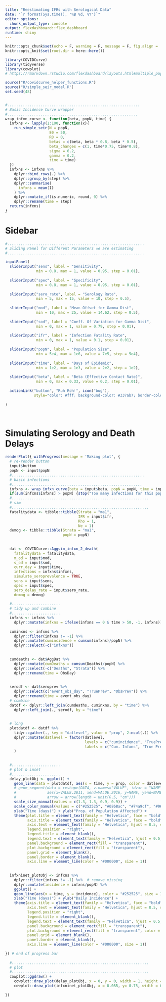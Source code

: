 ```yaml
---
title: "Reestimating IFRs with Serological Data"
date: "`r format(Sys.time(), '%B %d, %Y')`"
editor_options: 
  chunk_output_type: console
output: flexdashboard::flex_dashboard
runtime: shiny
---
```



```r
knitr::opts_chunk$set(echo = F, warning = F, message = F, fig.align = 'center', results = 'hide', fig.keep = 'all')
knitr::opts_knit$set(root.dir = here::here())
```
```r
library(COVIDCurve)
library(tidyverse)
library(cowplot)
# https://rmarkdown.rstudio.com/flexdashboard/layouts.html#multiple_pages
```



```r
source("R/covidcurve_helper_functions.R")
source("R/simple_seir_model.R")
set.seed(48)


#............................................................
# Basic Incidence Curve wrapper
#...........................................................
wrap_infxn_curve <- function(beta, popN, time) {
  infxns <- lapply(1:100, function(x){
    run_simple_seir(N = popN,
                    E0 = 50,
                    R0 = 0,
                    betas = c(beta, beta * 0.8, beta * 0.5),
                    beta_changes = c(1, time*0.75, time*0.8),
                    sigma = 0.2,
                    gamma = 0.2,
                    time = time)
  })
  infxns <- infxns %>%
    dplyr::bind_rows(.) %>%
    dplyr::group_by(step) %>%
    dplyr::summarise(
      infxns = mean(I)
    ) %>%
    dplyr::mutate_if(is.numeric, round, 0) %>%
    dplyr::rename(time = step)
  return(infxns)
} 


```


Sidebar {.sidebar}
=====================================

```r
#..............................................................
# Sliding Panel for Different Parameters we are estimating
#..............................................................

inputPanel(
  sliderInput("sens", label = "Sensitivity",
              min = 0.8, max = 1, value = 0.95, step = 0.01),
  
  sliderInput("spec", label = "Specificity",
              min = 0.8, max = 1, value = 0.95, step = 0.01),
  
  sliderInput("sero_rate", label = "Serology Rate",
              min = 5, max = 15, value = 10, step = 0.5),
  
  sliderInput("mod", label = "Mean Offset for Gamma Dist",
              min = 10, max = 25, value = 14.62, step = 0.5),
  
  sliderInput("sod", label = "Coeff. Of Variation for Gamma Dist",
              min = 0, max = 1, value = 0.79, step = 0.01),
  
  sliderInput("ifr", label = "Infection Fatality Rate",
              min = 0, max = 1, value = 0.1, step = 0.01),
  
  sliderInput("popN", label = "Population Size",
              min = 5e4, max = 1e6, value = 7e5, step = 5e4),
  
  sliderInput("time", label = "Days of Epidemic",
              min = 1e2, max = 1e3, value = 2e2, step = 1e2),
  
  sliderInput("beta", label = "Beta (Effective Contact Rate)",
              min = 0, max = 0.33, value = 0.2, step = 0.01),
  
  actionLink("button", "Ruh Roh!", icon("bug"), 
             style="color: #fff; background-color: #337ab7; border-color: #2e6da4")
  
)




```

Simulating Serology and Death Delays
=====================================

```r

renderPlot({ withProgress(message = 'Making plot', {
  # re-render button
  input$button
  popN <- input$popN
  #............................................................
  # basic infections
  #...........................................................
  infxns <- wrap_infxn_curve(beta = input$beta, popN = popN, time = input$time)
  if(sum(infxns$infxns) > popN) {stop("Too many infections for this population. Lower beta")}
  #..............................................................
  # sim
  #..............................................................
  fatalitydata <- tibble::tibble(Strata = "ma1",
                                 IFR = input$ifr,
                                 Rho = 1,
                                 Ne = 1)
  demog <- tibble::tibble(Strata = "ma1",
                          popN = popN)
  
  
  dat <- COVIDCurve::Aggsim_infxn_2_death(
    fatalitydata = fatalitydata,
    m_od = input$mod,
    s_od = input$sod,
    curr_day = input$time,
    infections = infxns$infxns,
    simulate_seroprevalence = TRUE,
    sens = input$sens,
    spec = input$spec,
    sero_delay_rate = input$sero_rate,
    demog = demog)
  
  #......................
  # tidy up and combine
  #......................
  infxns <- infxns %>%
    dplyr::mutate(infxns = ifelse(infxns == 0 & time > 50, -1, infxns))
  
  cuminxns <- infxns %>%
    dplyr::filter(infxns != -1) %>%
    dplyr::mutate(cumincidence = cumsum(infxns)/popN) %>%
    dplyr::select(-c("infxns"))
  
  
  cumdeaths <- dat$AggDat %>%
    dplyr::mutate(cumDeaths = cumsum(Deaths)/popN) %>%
    dplyr::select(-c("Deaths", "Strata")) %>%
    dplyr::rename(time = ObsDay)
  
  
  serodf <- dat$seroprev %>%
    dplyr::select(c("event_obs_day", "TruePrev", "ObsPrev")) %>%
    dplyr::rename(time = event_obs_day)
  # combine
  datdf <- dplyr::left_join(cumdeaths, cuminxns, by = "time") %>%
    dplyr::left_join(., serodf, by = "time")
  
  
  # long
  plotdatdf <- datdf %>%
    tidyr::gather(., key = "datlevel", value = "prop", 2:ncol(.)) %>%
    dplyr::mutate(datlevel = factor(datlevel,
                                    levels = c("cumincidence", "TruePrev", "ObsPrev", "cumDeaths"),
                                    labels = c("Cum. Infxns", "True Prev.", "Obs. Prev", "Cum. Deaths"))
    )
  
  
  #......................
  # plot & inset
  #......................
  delay_plotObj <- ggplot() +
    geom_line(data = plotdatdf, aes(x = time, y = prop, color = datlevel, size = datlevel)) +
    # geom_segment(data = reshape(DATA, v.names="VALUE", idvar = "NAME", timevar = "YEAR", direction = "wide"),
    #              aes(x=VALUE.2011, xend=VALUE.2016, y=NAME, yend=NAME), size = 2,
    #              arrow = arrow(length = unit(0.5, "cm")))
    scale_size_manual(values = c(1.3, 1.3, 0.9, 0.9)) +
    scale_color_manual(values = c("#252525", "#0868ac", "#74a9cf", "#969696")) +
    xlab("Time (days)") + ylab("Prop. of Population Affected") +
    theme(plot.title = element_text(family = "Helvetica", face = "bold", hjust = 0.5, size = 14),
          axis.title = element_text(family = "Helvetica", face = "bold", hjust = 0.5, size = 12),
          axis.text = element_text(family = "Helvetica", hjust = 0.5, size = 11),
          legend.position = "right",
          legend.title = element_blank(),
          legend.text = element_text(family = "Helvetica", hjust = 0.5, vjust = 0.5, size = 10),
          panel.background = element_rect(fill = "transparent"),
          plot.background = element_rect(fill = "transparent"),
          panel.grid = element_blank(),
          panel.border = element_blank(),
          axis.line = element_line(color = "#000000", size = 1))
  
  
  infxninet_plotObj <- infxns %>%
    dplyr::filter(infxns != -1) %>%  # remove missing
    dplyr::mutate(incidence = infxns/popN) %>%
    ggplot() +
    geom_line(aes(x = time, y = incidence), color = "#252525", size = 1.1, linetype = "dashed") +
    xlab("Time (days)") + ylab("Daily Incidence") +
    theme(axis.title = element_text(family = "Helvetica", face = "bold", hjust = 0.5, size = 10),
          axis.text = element_text(family = "Helvetica", hjust = 0.5, size = 8),
          legend.position = "right",
          legend.title = element_blank(),
          legend.text = element_text(family = "Helvetica", hjust = 0.5, vjust = 0.5, size = 10),
          panel.background = element_rect(fill = "transparent"),
          plot.background = element_rect(fill = "transparent", color = "#000000", size = 0.25),
          panel.grid = element_blank(),
          panel.border = element_blank(),
          axis.line = element_line(color = "#000000", size = 1))
  
}) # end of progress bar
  
  #..............................................................
  # plot 
  #..............................................................
  cowplot::ggdraw() +
    cowplot::draw_plot(delay_plotObj, x = 0, y = 0, width = 1, height = 1, scale = 1) +
    cowplot::draw_plot(infxninet_plotObj, x = 0.085, y= 0.75, width = 0.3, height = 0.2)
  
})


```
